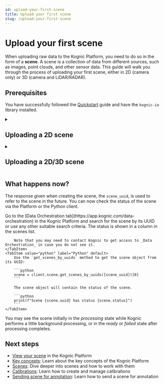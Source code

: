 ```yaml
---
id: upload-your-first-scene
title: Upload your first scene
slug: /upload-your-first-scene
---
```




# Upload your first scene

When uploading raw data to the Kognic Platform, you need to do so in the form of a **scene**.
A scene is a collection of data from different sources, such as images, point clouds, and other sensor data.
This guide will walk you through the process of uploading your first scene, either in 2D (camera only) or 3D (camera and LiDAR/RADAR).

## Prerequisites

You have successfully followed the [Quickstart](./quickstart.mdx) guide and have the `kognic-io` library installed.

<details>
  <summary>
    <h2 style={{margin: '0px'}}>Uploading a 2D scene</h2>
  </summary>

To upload a 2D scene, you need to have the raw images available on your local machine (or create a [callback](https://developers.kognic.com/docs/kognic-io/overview#data-from-callback) for remote data).
It is a two-step process:

1. Build the scene object in Python
2. Upload the scene object to the Kognic Platform

Below follows examples for a few different cases.

<Tabs>
  <TabItem value="one-image" label="One Image" default>
    <CamerasOneImage />
  </TabItem>
  <TabItem value="multiple-images" label="Multiple Images" default>
    <CamerasMultipleImages />
  </TabItem>
  <TabItem value="sequence" label="Sequence">
    <CamerasSeq />
  </TabItem>
</Tabs>

</details>

<details>
  <summary>
    <h2 style={{margin: '0px'}}>Uploading a 2D/3D scene</h2>
  </summary>

To upload a 2D/3D scene, you need to have the raw images and point clouds available on your local machine (or create a [callback](https://developers.kognic.com/docs/kognic-io/overview#data-from-callback) for remote data).
In addition you need to have calibration data available.
It is a three-step process:

1. Create a [calibration](./kognic-io/calibrations/overview)
2. Build the scene object in Python, referencing the calibration from the previous step
3. Upload the scene object to the Kognic Platform

Below follows examples for a few different cases.

<Tabs>
  <TabItem value="one-image-one-lidar" label="One Image" default>
    <LidarsAndCamerasOne />
  </TabItem>
  <TabItem value="multiple-images" label="Multiple Images" default>
    <LidarsAndCamerasMultiple />
  </TabItem>
  <TabItem value="2d/3d-sequence" label="Sequence" default>
    <LidarsAndCamerasSeq />
  </TabItem>
</Tabs>

:::note
Multiple point clouds is also supported, but not shown in the examples above since that requires a bit more data.
See the [Motion Compensation](./kognic-io/scenes/lidars_with_imu_data.md) section for more details.
:::

</details>

## What happens now?

The response given when creating the scene, the `scene_uuid`, is used to refer to the scene in the future. You can now
check the status of the scene via the Platform or the Python client.

<Tabs>
    <TabItem value="platform" label="Kognic Platform" default>
        Go to the [Data Orchestration tab](https://app.kognic.com/data-orchestration) in the Kognic Platform and search for the scene by its UUID or use any other suitable search criteria.
        The status is shown in a column in the scenes list.

        Note that you may need to contact Kognic to get access to _Data Orchestration_ in case you do not see it.
    </TabItem>
    <TabItem value="python" label="Python" default>
        Use the `get_scenes_by_uuids` method to get the scene object from its UUID:

        ```python
        scene = client.scene.get_scenes_by_uuids([scene_uuid])[0]
        ```

        The scene object will contain the status of the scene.

        ```python
        print(f"Scene {scene.uuid} has status {scene.status}")
        ```
    </TabItem>
</Tabs>

You may see the scene initially in the *processing* state while Kognic performs a little background processing, or in the
*ready* or *failed* state after processing completes.

## Next steps

- [View your scene](./view-uploaded-scene.mdx) in the Kognic Platform
- [Key concepts](./key_concepts.md): Learn about the key concepts of the Kognic Platform
- [Scenes](./kognic-io/overview): Dive deeper into scenes and how to work with them
- [Calibrations](./kognic-io/calibrations/overview): Learn how to create and manage calibrations
- [Sending scene for annotation](./kognic-io/working_with_scenes_and_inputs#creating-inputs-from-scene): Learn how to send a scene for annotation
